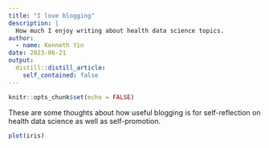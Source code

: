 ```yaml
---
title: "I love blogging"
description: |
  How much I enjoy writing about health data science topics.
author:
  - name: Kenneth Yin
date: 2023-06-21
output:
  distill::distill_article:
    self_contained: false
---
```



```r
knitr::opts_chunk$set(echo = FALSE)
```

These are some thoughts about how useful blogging is for self-reflection on health data science as well as self-promotion.

```r
plot(iris)
```




